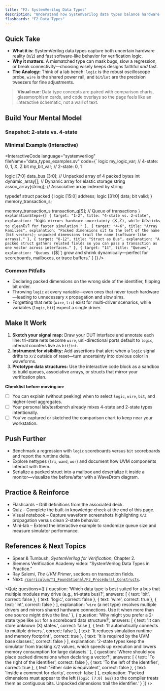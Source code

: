```yaml
---
title: "F2: SystemVerilog Data Types"
description: "Understand how SystemVerilog data types balance hardware fidelity with simulation speed, and choose the right type for every signal."
flashcards: "F2_Data_Types"
---
```



## Quick Take
- **What it is:** SystemVerilog data types capture both uncertain hardware reality (`X`/`Z`) and fast software-like behavior for verification logic.
- **Why it matters:** A mismatched type can mask bugs, slow a regression, or break connectivity—choosing wisely keeps designs faithful *and* fast.
- **The Analogy:** Think of a lab bench: `logic` is the robust oscilloscope probe, `wire` is the shared power rail, and `bit`/`int` are the precision tweezers for fine adjustments.

> **Visual cue:** Data type concepts are paired with comparison charts, glassmorphism cards, and code overlays so the page feels like an interactive schematic, not a wall of text.

## Build Your Mental Model
### Snapshot: 2-state vs. 4-state
<div className="my-8 rounded-3xl border border-white/10 bg-white/5 p-6 backdrop-blur shadow-2xl">
  <DataTypeComparisonChart />
</div>

### Minimal Example (Interactive)
<InteractiveCode
  language="systemverilog"
  fileName="data_types_examples.sv"
  code={`
logic my_logic_var; // 4-state: 0, 1, X, Z
bit   my_bit_var;   // 2-state: 0, 1

logic [7:0] data_bus [3:0]; // Unpacked array of 4 packed bytes
int         dynamic_array[]; // Dynamic array for elastic storage
string      assoc_array[string]; // Associative array indexed by string

typedef struct packed {
  logic [15:0] address;
  logic [31:0] data;
  bit          valid;
} memory_transaction_s;

memory_transaction_s transaction_q[$]; // Queue of transactions
  `}
  explanationSteps={[
    { target: "1-2", title: "4-state vs. 2-state", explanation: "`logic` mirrors hardware uncertainty (`X`,`Z`), while `bit` sticks to clean `0`/`1` for faster simulation." },
    { target: "4-6", title: "Array Families", explanation: "Packed dimensions sit to the left of the name (bit vectors); unpacked dimensions trail the name (software-like arrays)." },
    { target: "8-12", title: "Struct as Bus", explanation: "A packed struct gathers related fields so you can pass a transaction as one vector across interfaces." },
    { target: "14", title: "Queues", explanation: "Queues (`[$]`) grow and shrink dynamically—perfect for scoreboards, mailboxes, or trace buffers." }
  ]}
/>

### Common Pitfalls
- Declaring packed dimensions on the wrong side of the identifier, flipping bit order.
- Throwing `logic` at every variable—even ones that never touch hardware—leading to unnecessary `X` propagation and slow sims.
- Forgetting that nets (`wire`, `tri`) exist for multi-driver scenarios, while variables (`logic`, `bit`) expect a single driver.

## Make It Work
1. **Sketch your signal map:** Draw your DUT interface and annotate each line: tri-state nets become `wire`, uni-directional ports default to `logic`, internal counters live as `bit`/`int`.
2. **Instrument for visibility:** Add assertions that alert when a `logic` signal drifts to `X/Z` outside of reset—turn uncertainty into obvious color in waveforms.
3. **Prototype data structures:** Use the interactive code block as a sandbox to build queues, associative arrays, or structs that mirror your verification plan.

**Checklist before moving on:**
- [ ] You can explain (without peeking) when to select `logic`, `wire`, `bit`, and higher-level aggregates.
- [ ] Your personal lab/testbench already mixes 4-state and 2-state types intentionally.
- [ ] You’ve captured or sketched the comparison chart to keep near your workstation.

## Push Further
- Benchmark a regression with `logic` scoreboards versus `bit` scoreboards and report the runtime delta.
- Explore nettypes (`tri`, `wand`, `wor`) and document how UVM components interact with them.
- Serialize a packed struct into a mailbox and deserialize it inside a monitor—visualize the before/after with a WaveDrom diagram.

## Practice & Reinforce
- Flashcards – Drill definitions from the associated deck.
- Quiz – Complete the built-in knowledge check at the end of this page.
- Visual notebook – Capture waveform screenshots highlighting `X/Z` propagation versus clean 2-state behavior.
- Mini-lab – Extend the interactive example to randomize queue size and measure simulator performance.

## References & Next Topics
- Spear & Tumbush, *SystemVerilog for Verification*, Chapter 2.
- Siemens Verification Academy video: “SystemVerilog Data Types in Practice.”
- Ray Salemi, *The UVM Primer*, sections on transaction fields.
- Next: [`/curriculum/T1_Foundational/F3_Procedural_Constructs`](../F3_Procedural_Constructs/).

<Quiz
  questions={[
    {
      question: 'Which data type is best suited for a bus that multiple modules may drive (e.g., tri-state bus)?',
      answers: [
        { text: 'bit', correct: false },
        { text: 'logic', correct: false },
        { text: 'wire', correct: true },
        { text: 'int', correct: false }
      ],
      explanation:
        '`wire` (a net type) resolves multiple drivers and mirrors shared hardware connections. Use it when more than one source might drive the line.'
    },
    {
      question: 'Why might you prefer a 2-state type like `bit` for a scoreboard data structure?',
      answers: [
        { text: 'It can store unknown (X) states.', correct: false },
        { text: 'It automatically connects to multiple drivers.', correct: false },
        { text: 'It reduces simulation runtime and memory footprint.', correct: true },
        { text: 'It is required by the UVM base classes.', correct: false }
      ],
      explanation:
        '2-state types keep the simulator from tracking `X/Z` values, which speeds up execution and lowers memory consumption for large datasets.'
    },
    {
      question: 'Where should you place packed dimensions when declaring a vector?',
      answers: [
        { text: 'To the right of the identifier', correct: false },
        { text: 'To the left of the identifier', correct: true },
        { text: 'Either side is equivalent', correct: false },
        { text: 'Inside a comment for clarity', correct: false }
      ],
      explanation:
        'Packed dimensions must appear to the left (`logic [7:0] bus`) so the compiler treats them as contiguous bits. Unpacked dimensions trail the identifier.'
    }
  ]}
/>
